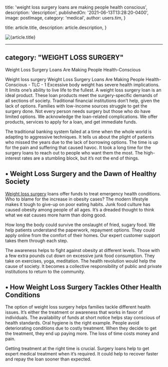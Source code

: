 
  title: 'weight loss surgery loans are making people health conscious',
  description: 'description',
  publishedOn: '2021-06-13T13:28:20-0400',
  image: postImage,
  category: 'medical',
  author: users.tim,
}

  title: article.title,
  description: article.description,
}


<Image src={postImage} alt={article.title} />

---
category: "WEIGHT LOSS SURGERY"
---

Weight Loss Surgery Loans Are Making People Health-Conscious

Weight loss surgery Weight Loss Surgery Loans Are Making People Health-Conscious - TLC - 1
Excessive body weight has severe health implications. It limits one’s ability to live life to the fullest. A weight loss surgery loan is an ideal product. These loan products meet the surgery-specific demands of all sections of society. Traditional financial institutions don’t help, given the lack of options. Families with low-income sources struggle to get the surgery done. Not every person needs surgery but those who do have limited options. We acknowledge the loan-related complications. We offer products, services to apply for a loan, and get immediate funds.

The traditional banking system failed at a time when the whole world is adapting to aggressive techniques. It tells us about the plight of patients who missed the years due to the lack of borrowing options. The time is up for the pain and suffering that caused havoc. It took a long time for the surgery loans to reach out to people who want them the most. The high-interest rates are a stumbling block, but it’s not the end of things.

## • Weight Loss Surgery and the Dawn of Healthy Society

[Weight loss surgery](https://tlc.com.au/weight-loss-surgery-harmonal-changes/) loans offer funds to treat emergency health conditions. Who to blame for the increase in obesity cases? The modern lifestyle makes it tough to give-up on poor eating habits. Junk food culture has caused obesity among people of all ages. It’s a dreaded thought to think what we eat causes more harm than doing good.

How long the body could survive the onslaught of fried, sugary food. We help patients understand the paperwork, repayment options. They could apply online from the comfort of their homes. Our expert customer support takes them through each step.

The awareness helps to fight against obesity at different levels. Those with a few extra pounds cut down on excessive junk food consumption. They take on exercises, yoga, meditation. The health revolution would help the cause of society. It becomes a collective responsibility of public and private institutions to return to the community.

## • How Weight Loss Surgery Tackles Other Health Conditions

The option of weight loss surgery helps families tackle different health issues. It’s either the treatment or awareness that works in favor of individuals. The availability of funds at short notice helps stay conscious of health standards. Oral hygiene is the right example. People avoid deteriorating conditions due to costly treatment. When they decide to get the treatment, they end up paying more. The loss of time costs money and pain.

Getting treatment at the right time is crucial. Surgery loans help to get expert medical treatment when it’s required. It could help to recover faster and repay the loan sooner than expected.
